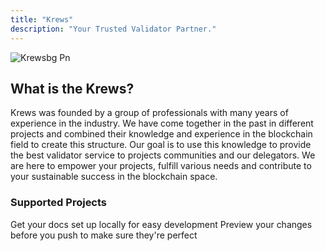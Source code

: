 ```yaml
---
title: "Krews"
description: "Your Trusted Validator Partner."
---
```


![Krewsbg Pn](/images/krewsbg.png)

## **What is the Krews?**

Krews was founded by a group of professionals with many years of experience in the industry. We have come together in the past in different projects and combined their knowledge and experience in the blockchain field to create this structure. Our goal is to use this knowledge to provide the best validator service to projects communities and our delegators. We are here to empower your projects, fulfill various needs and contribute to your sustainable success in the blockchain space.

### **Supported Projects**

<CardGroup cols={2}>
  <Card title="Avail" icon="pen-to-square" href="https://mintlify.com/docs/quickstart">
    Get your docs set up locally for easy development
  </Card>
  <Card title="Dymension" icon="image" href="https://mintlify.com/docs/development">
    Preview your changes before you push to make sure they're perfect
  </Card>
  <Card title="New Card" icon="sparkles">
    
  </Card>
</CardGroup>